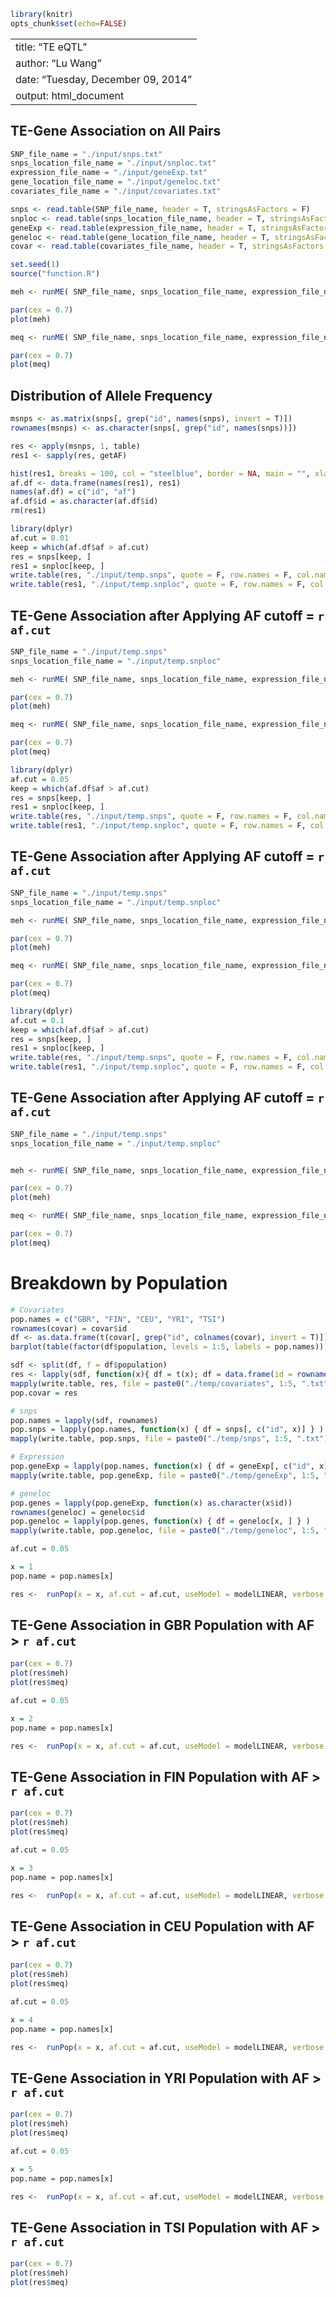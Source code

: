 ```r
library(knitr)
opts_chunk$set(echo=FALSE)
```

---
title: "TE eQTL"
author: "Lu Wang"
date: "Tuesday, December 09, 2014"
output: html_document
---

## TE-Gene Association on All Pairs

```r
SNP_file_name = "./input/snps.txt"
snps_location_file_name = "./input/snploc.txt"
expression_file_name = "./input/geneExp.txt"
gene_location_file_name = "./input/geneloc.txt"
covariates_file_name = "./input/covariates.txt"

snps <- read.table(SNP_file_name, header = T, stringsAsFactors = F)
snploc <- read.table(snps_location_file_name, header = T, stringsAsFactors = F)
geneExp <- read.table(expression_file_name, header = T, stringsAsFactors = F)
geneloc <- read.table(gene_location_file_name, header = T, stringsAsFactors = F)
covar <- read.table(covariates_file_name, header = T, stringsAsFactors = F)
```

```r
set.seed(1)
source("function.R")

meh <- runME( SNP_file_name, snps_location_file_name, expression_file_name, gene_location_file_name, covariates_file_name, useModel = modelLINEAR, verbose = FALSE)
```

```r
par(cex = 0.7)
plot(meh)
```

```r
meq <- runME( SNP_file_name, snps_location_file_name, expression_file_name, gene_location_file_name, covariates_file_name, useModel = modelLINEAR, "qqplot", verbose = F)
```

```r
par(cex = 0.7)
plot(meq)
```

## Distribution of Allele Frequency

```r
msnps <- as.matrix(snps[, grep("id", names(snps), invert = T)])
rownames(msnps) <- as.character(snps[, grep("id", names(snps))])

res <- apply(msnps, 1, table)
res1 <- sapply(res, getAF)
```

```r

hist(res1, breaks = 100, col = "steelblue", border = NA, main = "", xlab = "Allele Frequency")
af.df <- data.frame(names(res1), res1)
names(af.df) = c("id", "af")
af.df$id = as.character(af.df$id)
rm(res1)
```


```r
library(dplyr)
af.cut = 0.01
keep = which(af.df$af > af.cut)
res = snps[keep, ]
res1 = snploc[keep, ]
write.table(res, "./input/temp.snps", quote = F, row.names = F, col.names = F, sep = "\t")
write.table(res1, "./input/temp.snploc", quote = F, row.names = F, col.names = F, sep = "\t")
```

## TE-Gene Association after Applying AF cutoff = `r af.cut`

```r
SNP_file_name = "./input/temp.snps"
snps_location_file_name = "./input/temp.snploc"

meh <- runME( SNP_file_name, snps_location_file_name, expression_file_name, gene_location_file_name, covariates_file_name, useModel = modelLINEAR, verbose = F)
```

```r
par(cex = 0.7)
plot(meh)
```

```r
meq <- runME( SNP_file_name, snps_location_file_name, expression_file_name, gene_location_file_name, covariates_file_name, useModel = modelLINEAR, "qqplot", verbose = F)
```

```r
par(cex = 0.7)
plot(meq)
```





```r
library(dplyr)
af.cut = 0.05
keep = which(af.df$af > af.cut)
res = snps[keep, ]
res1 = snploc[keep, ]
write.table(res, "./input/temp.snps", quote = F, row.names = F, col.names = F, sep = "\t")
write.table(res1, "./input/temp.snploc", quote = F, row.names = F, col.names = F, sep = "\t")
```

## TE-Gene Association after Applying AF cutoff = `r af.cut`

```r
SNP_file_name = "./input/temp.snps"
snps_location_file_name = "./input/temp.snploc"

meh <- runME( SNP_file_name, snps_location_file_name, expression_file_name, gene_location_file_name, covariates_file_name, useModel = modelLINEAR, verbose = F)
```

```r
par(cex = 0.7)
plot(meh)
```

```r
meq <- runME( SNP_file_name, snps_location_file_name, expression_file_name, gene_location_file_name, covariates_file_name, useModel = modelLINEAR, "qqplot", verbose = F)
```

```r
par(cex = 0.7)
plot(meq)
```




```r
library(dplyr)
af.cut = 0.1
keep = which(af.df$af > af.cut)
res = snps[keep, ]
res1 = snploc[keep, ]
write.table(res, "./input/temp.snps", quote = F, row.names = F, col.names = F, sep = "\t")
write.table(res1, "./input/temp.snploc", quote = F, row.names = F, col.names = F, sep = "\t")
```

## TE-Gene Association after Applying AF cutoff = `r af.cut`

```r
SNP_file_name = "./input/temp.snps"
snps_location_file_name = "./input/temp.snploc"


meh <- runME( SNP_file_name, snps_location_file_name, expression_file_name, gene_location_file_name, covariates_file_name, useModel = modelLINEAR, verbose = F)
```

```r
par(cex = 0.7)
plot(meh)
```

```r
meq <- runME( SNP_file_name, snps_location_file_name, expression_file_name, gene_location_file_name, covariates_file_name, useModel = modelLINEAR, "qqplot", verbose = F)
```

```r
par(cex = 0.7)
plot(meq)
```

# Breakdown by Population

```r
# Covariates
pop.names = c("GBR", "FIN", "CEU", "YRI", "TSI")
rownames(covar) = covar$id
df <- as.data.frame(t(covar[, grep("id", colnames(covar), invert = T)]))
barplot(table(factor(df$population, levels = 1:5, labels = pop.names)), xlab = "Population", ylab = "Number of Individuals")
```

```r
sdf <- split(df, f = df$population)
res <- lapply(sdf, function(x){ df = t(x); df = data.frame(id = rownames(df), df); df = df["gender", ]} )
mapply(write.table, res, file = paste0("./temp/covariates", 1:5, ".txt"), quote = rep(FALSE, 5), row.names = rep(FALSE, 5), sep = rep("\t", 5) )
pop.covar = res

# snps
pop.names = lapply(sdf, rownames)
pop.snps = lapply(pop.names, function(x) { df = snps[, c("id", x)] } )
mapply(write.table, pop.snps, file = paste0("./temp/snps", 1:5, ".txt"), quote = rep(FALSE, 5), row.names = rep(FALSE, 5), sep = rep("\t", 5) )

# Expression
pop.geneExp = lapply(pop.names, function(x) { df = geneExp[, c("id", x)] } )
mapply(write.table, pop.geneExp, file = paste0("./temp/geneExp", 1:5, ".txt"), quote = rep(FALSE, 5), row.names = rep(FALSE, 5), sep = rep("\t", 5) )

# geneloc
pop.genes = lapply(pop.geneExp, function(x) as.character(x$id))
rownames(geneloc) = geneloc$id
pop.geneloc = lapply(pop.genes, function(x) { df = geneloc[x, ] } )
mapply(write.table, pop.geneloc, file = paste0("./temp/geneloc", 1:5, ".txt"), quote = rep(FALSE, 5), row.names = rep(FALSE, 5), sep = rep("\t", 5) )
```




```r
af.cut = 0.05

x = 1
pop.name = pop.names[x]

res <-  runPop(x = x, af.cut = af.cut, useModel = modelLINEAR, verbose = F)

```

## TE-Gene Association in GBR Population with AF > `r af.cut`

```r
par(cex = 0.7)
plot(res$meh)
plot(res$meq)
```





```r
af.cut = 0.05

x = 2
pop.name = pop.names[x]

res <-  runPop(x = x, af.cut = af.cut, useModel = modelLINEAR, verbose = F)

```

## TE-Gene Association in FIN Population with AF > `r af.cut`

```r
par(cex = 0.7)
plot(res$meh)
plot(res$meq)
```





```r
af.cut = 0.05

x = 3
pop.name = pop.names[x]

res <-  runPop(x = x, af.cut = af.cut, useModel = modelLINEAR, verbose = F)

```

## TE-Gene Association in CEU Population with AF > `r af.cut`

```r
par(cex = 0.7)
plot(res$meh)
plot(res$meq)
```






```r
af.cut = 0.05

x = 4
pop.name = pop.names[x]

res <-  runPop(x = x, af.cut = af.cut, useModel = modelLINEAR, verbose = F)

```

## TE-Gene Association in YRI Population with AF > `r af.cut`

```r
par(cex = 0.7)
plot(res$meh)
plot(res$meq)
```





```r
af.cut = 0.05

x = 5
pop.name = pop.names[x]

res <-  runPop(x = x, af.cut = af.cut, useModel = modelLINEAR, verbose = F)

```

## TE-Gene Association in TSI Population with AF > `r af.cut`

```r
par(cex = 0.7)
plot(res$meh)
plot(res$meq)
```